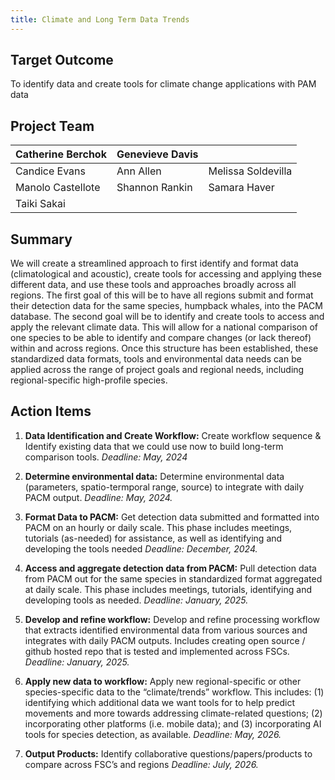 ```yaml
---
title: Climate and Long Term Data Trends
---
```


## Target Outcome

To identify data and create tools for climate change applications with PAM data

## Project Team

| Catherine Berchok | Genevieve Davis |                    |
|-------------------|-----------------|--------------------|
| Candice Evans     | Ann Allen       | Melissa Soldevilla |
| Manolo Castellote | Shannon Rankin  | Samara Haver       |
| Taiki Sakai       |                 |                    |

## Summary

We will create a streamlined approach to first identify and format data (climatological and acoustic), create tools for accessing and applying these different data, and use these tools and approaches broadly across all regions. The first goal of this will be to have all regions submit and format their detection data for the same species, humpback whales, into the PACM database. The second goal will be to identify and create tools to access and apply the relevant climate data. This will allow for a national comparison of one species to be able to identify and compare changes (or lack thereof) within and across regions. Once this structure has been established, these standardized data formats, tools and environmental data needs can be applied across the range of project goals and regional needs, including regional-specific high-profile species.

## Action Items

1.  **Data Identification and Create Workflow:** Create workflow sequence & Identify existing data that we could use now to build long-term comparison tools. *Deadline: May, 2024*

2.  **Determine environmental data:** Determine environmental data (parameters, spatio-termporal range, source) to integrate with daily PACM output. *Deadline: May, 2024.*

3.  **Format Data to PACM:** Get detection data submitted and formatted into PACM on an hourly or daily scale. This phase includes meetings, tutorials (as-needed) for assistance, as well as identifying and developing the tools needed *Deadline: December, 2024.*

4.  **Access and aggregate detection data from PACM:** Pull detection data from PACM out for the same species in standardized format aggregated at daily scale. This phase includes meetings, tutorials, identifying and developing tools as needed. *Deadline: January, 2025.*

5.  **Develop and refine workflow:** Develop and refine processing workflow that extracts identified environmental data from various sources and integrates with daily PACM outputs. Includes creating open source / github hosted repo that is tested and implemented across FSCs. *Deadline: January, 2025.*

6.  **Apply new data to workflow:** Apply new regional-specific or other species-specific data to the "climate/trends" workflow. This includes: (1) identifying which additional data we want tools for to help predict movements and more towards addressing climate-related questions; (2) incorporating other platforms (i.e. mobile data); and (3) incorporating AI tools for species detection, as available. *Deadline: May, 2026.*

7.  **Output Products:** Identify collaborative questions/papers/products to compare across FSC's and regions *Deadline: July, 2026.*

